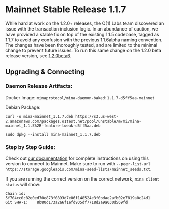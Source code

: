
# Mainnet Stable Release 1.1.7

While hard at work on the 1.2.0+ releases, the O(1) Labs team discovered an issue with the transaction inclusion logic. In an abundance of caution, we have provided a stable fix on top of the existing 1.1.5 codebase, tagged as 1.1.7 to avoid any confusion with the previous 1.1.6alpha naming convention. The changes have been thoroughly tested, and are limited to the minimal change to prevent future issues. To run this same change on the 1.2.0 beta release version, see [1.2.0beta6](/releases/1.2.0beta6).

## Upgrading & Connecting

### Daemon Release Artifacts:

Docker Image:
`minaprotocol/mina-daemon-baked:1.1.7-d5ff5aa-mainnet`

Debian Package:

```
curl -o mina-mainnet_1.1.7.deb https://s3.us-west-2.amazonaws.com/packages.o1test.net/pool/unstable/m/mi/mina-mainnet_1.1.5%2B-feature-tweak-d5ff5aa.deb

sudo dpkg --install mina-mainnet_1.1.7.deb
```

### Step by Step Guide:

Check out [our documentation](https://docs.minaprotocol.com/en/using-mina/connecting) for complete instructions on using this version to connect to Mainnet. Make sure to run with `--peer-list-url https://storage.googleapis.com/mina-seed-lists/mainnet_seeds.txt`.

If you are running the correct version on the correct network, `mina client status` will show:

```
Chain id:     5f704cc0c82e0ed70e873f0893d7e06f148524e3f0bdae2afb02e7819a0c24d1
Git SHA-1:    8b80d173a2a6f1efd935df7718d2a9a030d569fd
```
